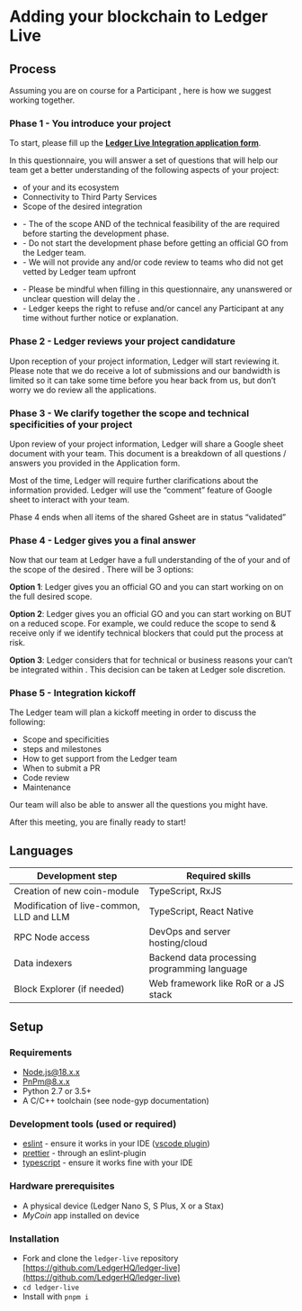 
# Adding your blockchain to Ledger Live


## Process

Assuming you are on course for a Participant <Glossary word="Integration"></Glossary>, here is how we suggest working together.


### Phase 1 - You introduce your project

To start, please fill up the [**Ledger Live Integration application form**](https://ledger.typeform.com/LiveIntegration).

In this questionnaire, you will answer a set of questions that will help our team get a better understanding of the following aspects of your project:
- <Glossary word="Technical specificities"></Glossary> of your <Glossary word="Blockchain"></Glossary> and its ecosystem
- Connectivity to Third Party Services
- Scope of the desired integration

<Callout type="warning" emoji="⚠️">
    <ul>
        <li>- The <Glossary word="validation"></Glossary> of the scope AND of the technical feasibility of the <Glossary word="integration"></Glossary> are required before starting the development phase.</li>
        <li>- Do not start the development phase before getting an official GO from the Ledger team.</li>
        <li>- We will not provide any <Glossary word="technical support"></Glossary> and/or code review to teams who did not get vetted by Ledger team upfront</li>
    </ul>
</Callout>


<Callout type="info" emoji="ℹ️">
    <ul>
        <li>- Please be mindful when filling in this questionnaire, any unanswered or unclear question will delay the <Glossary word="review process"></Glossary>.</li>
        <li>- Ledger keeps the right to refuse and/or cancel any Participant <Glossary word="Integration"></Glossary> at any time without further notice or explanation.</li>
    </ul>
</Callout>

### Phase 2 - Ledger reviews your project candidature


Upon reception of your project information, Ledger will start reviewing it. 
Please note that we do receive a lot of submissions and our bandwidth is limited so it can take some time before you hear back from us, but don’t worry we do review all the applications. 


### Phase 3 - We clarify together the scope and technical specificities of your project

Upon review of your project information, Ledger will share a Google sheet document with your team.
This document is a breakdown of all questions / answers you provided in the Application form.

Most of the time, Ledger will require further clarifications about the information provided.
Ledger will use the “comment” feature of Google sheet to interact with your team.

Phase 4 ends when all items of the shared Gsheet are in status “validated”

### Phase 4 - Ledger gives you a final answer

Now that our team at Ledger have a full understanding of the <Glossary word="technical specificities"></Glossary> of your <Glossary word="Blockchain"></Glossary> and of the scope of the desired <Glossary word="integration"></Glossary>. There will be 3 options: 

**Option 1**: Ledger gives you an official GO and you can start working on <Glossary word="Ledger Live"></Glossary> <Glossary word="integration"></Glossary> on the full desired scope.

**Option 2**: Ledger gives you an official GO and you can start working on <Glossary word="Ledger Live"></Glossary> <Glossary word="integration"></Glossary> BUT on a reduced scope. 
For example, we could reduce the scope to send & receive only if we identify technical blockers that could put the <Glossary word="integration"></Glossary> process at risk. 

**Option 3**: Ledger considers that for technical or business reasons your <Glossary word="Blockchain"></Glossary> can’t be integrated within <Glossary word="Ledger Live"></Glossary>. 
This decision can be taken at Ledger sole discretion.


### Phase 5 - Integration kickoff

The Ledger team will plan a kickoff meeting in order to discuss the following:

- Scope and <Glossary word="Blockchain"></Glossary> specificities
- <Glossary word="Integration"></Glossary> steps and milestones
- How to get support from the Ledger team
- When to submit a PR
- Code review
- Maintenance

Our team will also be able to answer all the questions you might have. 

After this meeting, you are finally ready to start! 

## Languages

| Development step   |  Required skills  |
|--------------------|-------------------|
| Creation of new coin-module | TypeScript, RxJS   |
| Modification of live-common, LLD and LLM | TypeScript, React Native  |
| RPC Node access  | DevOps and server hosting/cloud   |
| Data indexers  | Backend data processing programming language |
| Block Explorer (if needed) | Web framework like RoR or a JS stack |

## Setup

### Requirements

- [Node.js@18.x.x](https://nodejs.org/)
- [PnPm@8.x.x](https://pnpm.io/)
- Python 2.7 or 3.5+
- A C/C++ toolchain (see node-gyp documentation)

### Development tools (used or required)

- [eslint](https://github.com/eslint/eslint) - ensure it works in your IDE ([vscode plugin](https://marketplace.visualstudio.com/items?itemName=dbaeumer.vscode-eslint))
- [prettier](https://github.com/prettier/prettier) - through an eslint-plugin
- [typescript](https://www.typescriptlang.org/) - ensure it works fine with your IDE

### Hardware prerequisites

- A physical device (Ledger Nano S, S Plus, X or a Stax)
- <i>MyCoin</i> app installed on device

### Installation

- Fork and clone the `ledger-live` repository [https://github.com/LedgerHQ/ledger-live](https://github.com/LedgerHQ/ledger-live)
- `cd ledger-live`
- Install with `pnpm i`

